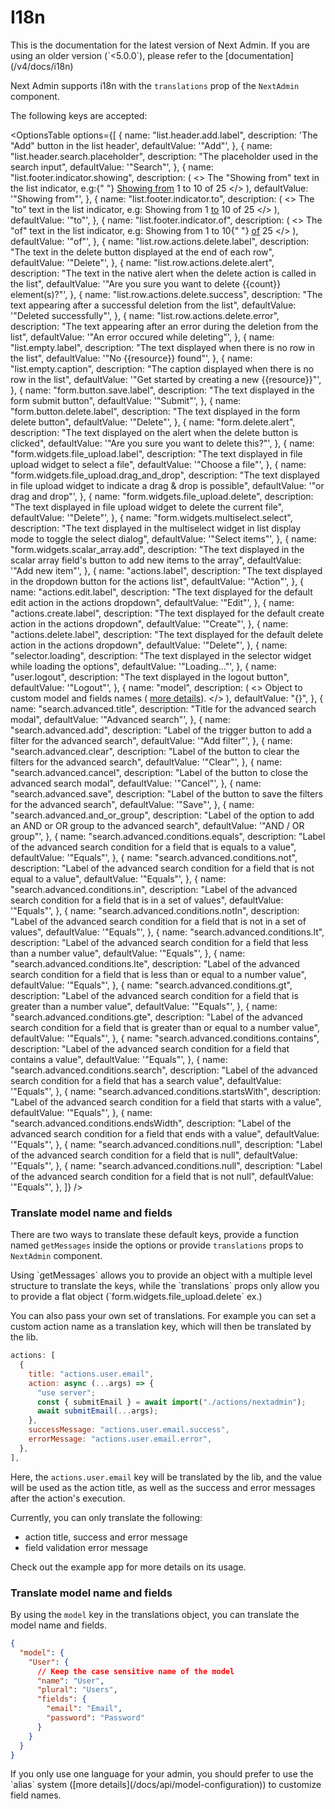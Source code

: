 
# I18n

<Callout type="info">
  This is the documentation for the latest version of Next Admin. If you are using an older version (`<5.0.0`), please refer to the [documentation](/v4/docs/i18n)
</Callout>

Next Admin supports i18n with the `translations` prop of the `NextAdmin` component.

The following keys are accepted:

<OptionsTable
  options={[
    {
      name: "list.header.add.label",
      description: 'The "Add" button in the list header',
      defaultValue: '"Add"',
    },
    {
      name: "list.header.search.placeholder",
      description: "The placeholder used in the search input",
      defaultValue: '"Search"',
    },
    {
      name: "list.footer.indicator.showing",
      description: (
        <>
          The "Showing from" text in the list indicator, e.g:{" "}
          <u>Showing from</u> 1 to 10 of 25
        </>
      ),
      defaultValue: '"Showing from"',
    },
    {
      name: "list.footer.indicator.to",
      description: (
        <>
          The "to" text in the list indicator, e.g: Showing from 1 <u>to</u> 10
          of 25
        </>
      ),
      defaultValue: '"to"',
    },
    {
      name: "list.footer.indicator.of",
      description: (
        <>
          The "of" text in the list indicator, e.g: Showing from 1 to 10{" "}
          <u>of</u> 25
        </>
      ),
      defaultValue: '"of"',
    },
    {
      name: "list.row.actions.delete.label",
      description:
        "The text in the delete button displayed at the end of each row",
      defaultValue: '"Delete"',
    },
    {
      name: "list.row.actions.delete.alert",
      description:
        "The text in the native alert when the delete action is called in the list",
      defaultValue: '"Are you sure you want to delete {{count}} element(s)?"',
    },
    {
      name: "list.row.actions.delete.success",
      description:
        "The text appearing after a successful deletion from the list",
      defaultValue: '"Deleted successfully"',
    },
    {
      name: "list.row.actions.delete.error",
      description:
        "The text appearing after an error during the deletion from the list",
      defaultValue: '"An error occured while deleting"',
    },
    {
      name: "list.empty.label",
      description: "The text displayed when there is no row in the list",
      defaultValue: '"No {{resource}} found"',
    },
    {
      name: "list.empty.caption",
      description: "The caption displayed when there is no row in the list",
      defaultValue: '"Get started by creating a new {{resource}}"',
    },
    {
      name: "form.button.save.label",
      description: "The text displayed in the form submit button",
      defaultValue: '"Submit"',
    },
    {
      name: "form.button.delete.label",
      description: "The text displayed in the form delete button",
      defaultValue: '"Delete"',
    },
    {
      name: "form.delete.alert",
      description:
        "The text displayed on the alert when the delete button is clicked",
      defaultValue: '"Are you sure you want to delete this?"',
    },
    {
      name: "form.widgets.file_upload.label",
      description: "The text displayed in file upload widget to select a file",
      defaultValue: '"Choose a file"',
    },
    {
      name: "form.widgets.file_upload.drag_and_drop",
      description:
        "The text displayed in file upload widget to indicate a drag & drop is possible",
      defaultValue: '"or drag and drop"',
    },
    {
      name: "form.widgets.file_upload.delete",
      description:
        "The text displayed in file upload widget to delete the current file",
      defaultValue: '"Delete"',
    },
    {
      name: "form.widgets.multiselect.select",
      description:
        "The text displayed in the multiselect widget in list display mode to toggle the select dialog",
      defaultValue: '"Select items"',
    },
    {
      name: "form.widgets.scalar_array.add",
      description:
        "The text displayed in the scalar array field's button to add new items to the array",
      defaultValue: '"Add new item"',
    },
    {
      name: "actions.label",
      description:
        "The text displayed in the dropdown button for the actions list",
      defaultValue: '"Action"',
    },
    {
      name: "actions.edit.label",
      description:
        "The text displayed for the default edit action in the actions dropdown",
      defaultValue: '"Edit"',
    },
    {
      name: "actions.create.label",
      description:
        "The text displayed for the default create action in the actions dropdown",
      defaultValue: '"Create"',
    },
    {
      name: "actions.delete.label",
      description:
        "The text displayed for the default delete action in the actions dropdown",
      defaultValue: '"Delete"',
    },
    {
      name: "selector.loading",
      description:
        "The text displayed in the selector widget while loading the options",
      defaultValue: '"Loading..."',
    },
    {
      name: "user.logout",
      description: "The text displayed in the logout button",
      defaultValue: '"Logout"',
    },
    {
      name: "model",
      description: (
        <>
          Object to custom model and fields names (
          <a href="#translate-model-name-and-fields">more details</a>).
        </>
      ),
      defaultValue: "{}",
    },
    {
      name: "search.advanced.title",
      description: "Title for the advanced search modal",
      defaultValue: '"Advanced search"',
    },
    {
      name: "search.advanced.add",
      description:
        "Label of the trigger button to add a filter for the advanced search",
      defaultValue: '"Add filter"',
    },
    {
      name: "search.advanced.clear",
      description:
        "Label of the button to clear the filters for the advanced search",
      defaultValue: '"Clear"',
    },
    {
      name: "search.advanced.cancel",
      description: "Label of the button to close the advanced search modal",
      defaultValue: '"Cancel"',
    },
    {
      name: "search.advanced.save",
      description:
        "Label of the button to save the filters for the advanced search",
      defaultValue: '"Save"',
    },
    {
      name: "search.advanced.and_or_group",
      description:
        "Label of the option to add an AND or OR group to the advanced search",
      defaultValue: '"AND / OR group"',
    },
    {
      name: "search.advanced.conditions.equals",
      description:
        "Label of the advanced search condition for a field that is equals to a value",
      defaultValue: '"Equals"',
    },
    {
      name: "search.advanced.conditions.not",
      description:
        "Label of the advanced search condition for a field that is not equal to a value",
      defaultValue: '"Equals"',
    },
    {
      name: "search.advanced.conditions.in",
      description:
        "Label of the advanced search condition for a field that is in a set of values",
      defaultValue: '"Equals"',
    },
    {
      name: "search.advanced.conditions.notIn",
      description:
        "Label of the advanced search condition for a field that is not in a set of values",
      defaultValue: '"Equals"',
    },
    {
      name: "search.advanced.conditions.lt",
      description:
        "Label of the advanced search condition for a field that less than a number value",
      defaultValue: '"Equals"',
    },
    {
      name: "search.advanced.conditions.lte",
      description:
        "Label of the advanced search condition for a field that is less than or equal to a number value",
      defaultValue: '"Equals"',
    },
    {
      name: "search.advanced.conditions.gt",
      description:
        "Label of the advanced search condition for a field that is greater than a number value",
      defaultValue: '"Equals"',
    },
    {
      name: "search.advanced.conditions.gte",
      description:
        "Label of the advanced search condition for a field that is greater than or equal to a number value",
      defaultValue: '"Equals"',
    },
    {
      name: "search.advanced.conditions.contains",
      description:
        "Label of the advanced search condition for a field that contains a value",
      defaultValue: '"Equals"',
    },
    {
      name: "search.advanced.conditions.search",
      description:
        "Label of the advanced search condition for a field that has a search value",
      defaultValue: '"Equals"',
    },
    {
      name: "search.advanced.conditions.startsWith",
      description:
        "Label of the advanced search condition for a field that starts with a value",
      defaultValue: '"Equals"',
    },
    {
      name: "search.advanced.conditions.endsWidth",
      description:
        "Label of the advanced search condition for a field that ends with a value",
      defaultValue: '"Equals"',
    },
    {
      name: "search.advanced.conditions.null",
      description:
        "Label of the advanced search condition for a field that is null",
      defaultValue: '"Equals"',
    },
    {
      name: "search.advanced.conditions.null",
      description:
        "Label of the advanced search condition for a field that is not null",
      defaultValue: '"Equals"',
    },
  ]}
/>

### Translate model name and fields

There are two ways to translate these default keys, provide a function named `getMessages` inside the options or provide `translations` props to `NextAdmin` component.

<Callout type="info">
  Using `getMessages` allows you to provide an object with a multiple level
  structure to translate the keys, while the `translations` props only allow you
  to provide a flat object (`form.widgets.file_upload.delete` ex.)
</Callout>

You can also pass your own set of translations. For example you can set a custom action name as a translation key, which will then be translated by the lib.

```js
actions: [
  {
    title: "actions.user.email",
    action: async (...args) => {
      "use server";
      const { submitEmail } = await import("./actions/nextadmin");
      await submitEmail(...args);
    },
    successMessage: "actions.user.email.success",
    errorMessage: "actions.user.email.error",
  },
],
```

Here, the `actions.user.email` key will be translated by the lib, and the value will be used as the action title, as well as the success and error messages after the action's execution.

Currently, you can only translate the following:

- action title, success and error message
- field validation error message

Check out the example app for more details on its usage.

### Translate model name and fields

By using the `model` key in the translations object, you can translate the model name and fields.

```json
{
  "model": {
    "User": {
      // Keep the case sensitive name of the model
      "name": "User",
      "plural": "Users",
      "fields": {
        "email": "Email",
        "password": "Password"
      }
    }
  }
}
```

<Callout type="info">
  If you only use one language for your admin, you should prefer to use the
  `alias` system ([more details](/docs/api/model-configuration)) to customize
  field names.
</Callout>
